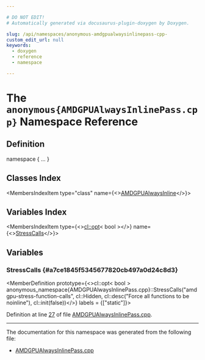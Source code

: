 ```yaml
---

# DO NOT EDIT!
# Automatically generated via docusaurus-plugin-doxygen by Doxygen.

slug: /api/namespaces/anonymous-amdgpualwaysinlinepass-cpp-
custom_edit_url: null
keywords:
  - doxygen
  - reference
  - namespace

---
```





# The `anonymous{AMDGPUAlwaysInlinePass.cpp}` Namespace Reference

<DoxygenPage pluginConfig={pluginConfig}>



## Definition

<CodeBlock>namespace &#123; ... &#125;</CodeBlock>

## Classes Index

<MembersIndex>

<MembersIndexItem
  type="class"
  name={<><a href="/docs/api/classes/anonymous-namespace-amdgpualwaysinlinepass-cpp-/amdgpualwaysinline">AMDGPUAlwaysInline</a></>}>
</MembersIndexItem>

</MembersIndex>

## Variables Index

<MembersIndex>

<MembersIndexItem
  type={<><a href="/docs/api/classes/llvm/cl/opt">cl::opt</a>&lt; bool &gt;</>}
  name={<><a href="#a7ce1845f5345677820cb497a0d24c8d3">StressCalls</a></>}>
</MembersIndexItem>

</MembersIndex>


<SectionDefinition>

## Variables

### StressCalls {#a7ce1845f5345677820cb497a0d24c8d3}

<MemberDefinition
  prototype={<>cl::opt&lt; bool &gt; anonymous&#95;namespace&#123;AMDGPUAlwaysInlinePass.cpp&#125;::StressCalls(&quot;amdgpu-stress-function-calls&quot;, cl::Hidden, cl::desc(&quot;Force all functions to be noinline&quot;), cl::init(false))</>}
  labels = {["static"]}>

Definition at line <a href="/docs/api/files/lib/lib/target/lib/target/amdgpu/amdgpualwaysinlinepass-cpp/#l00027">27</a> of file <a href="/docs/api/files/lib/lib/target/lib/target/amdgpu/amdgpualwaysinlinepass-cpp">AMDGPUAlwaysInlinePass.cpp</a>.
</MemberDefinition>

</SectionDefinition>

<hr/>

The documentation for this namespace was generated from the following file:

<ul>
<li><a href="/docs/api/files/lib/lib/target/lib/target/amdgpu/amdgpualwaysinlinepass-cpp">AMDGPUAlwaysInlinePass.cpp</a></li>
</ul>

</DoxygenPage>
